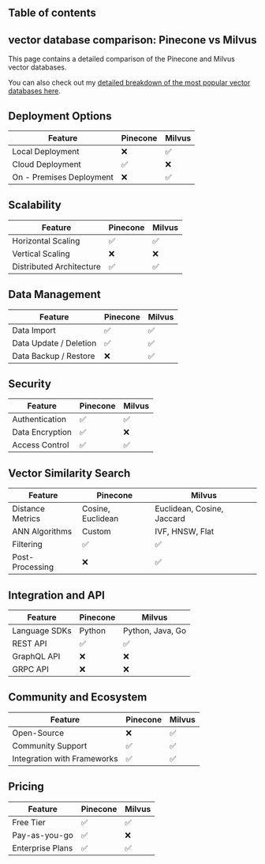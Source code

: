 

## Table of contents

## vector database comparison: Pinecone vs Milvus

This page contains a detailed comparison of the Pinecone and Milvus vector databases.

You can also check out my [detailed breakdown of the most popular vector databases here](/blog/vector-databases-compared). 

## Deployment Options
  | Feature | Pinecone | Milvus |
| ---------| -------------| -------------|
| Local Deployment | ❌ | ✅ |
| Cloud Deployment | ✅ | ❌ |
| On - Premises Deployment | ❌ | ✅ |

## Scalability
  | Feature | Pinecone | Milvus |
| ---------| -------------| -------------|
| Horizontal Scaling | ✅ | ✅ |
| Vertical Scaling | ❌ | ❌ |
| Distributed Architecture | ✅ | ✅ |

## Data Management
  | Feature | Pinecone | Milvus |
| ---------| -------------| -------------|
| Data Import | ✅ | ✅ |
| Data Update / Deletion | ✅ | ✅ |
| Data Backup / Restore | ❌ | ✅ |

## Security
  | Feature | Pinecone | Milvus |
| ---------| -------------| -------------|
| Authentication | ✅ | ✅ |
| Data Encryption | ✅ | ❌ |
| Access Control | ✅ | ✅ |

## Vector Similarity Search
| Feature | Pinecone | Milvus |
|---------|-------------|-------------|
| Distance Metrics | Cosine, Euclidean | Euclidean, Cosine, Jaccard |
| ANN Algorithms | Custom | IVF, HNSW, Flat |
| Filtering | ✅ | ✅ |
| Post-Processing | ❌ | ✅ |

## Integration and API
| Feature | Pinecone | Milvus |
|---------|-------------|-------------|
| Language SDKs | Python | Python, Java, Go |
| REST API | ✅ | ✅ |
| GraphQL API | ❌ | ❌ |
| GRPC API | ❌ | ❌ |

## Community and Ecosystem
| Feature | Pinecone | Milvus |
|---------|-------------|-------------|
| Open-Source | ❌ | ✅ |
| Community Support | ✅ | ✅ |
| Integration with Frameworks | ✅ | ✅ |

## Pricing
| Feature | Pinecone | Milvus |
|---------|-------------|-------------|
| Free Tier | ✅ | ✅ |
| Pay-as-you-go | ✅ | ❌ |
| Enterprise Plans | ✅ | ✅ |
  


